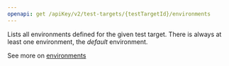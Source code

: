 ```yaml
---
openapi: get /apiKey/v2/test-targets/{testTargetId}/environments
---
```


Lists all environments defined for the given test target. There is always at least
one environment, the _default_ environment.

See more on [environments](/account-view/environments)
